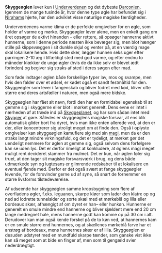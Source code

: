 {{title:Skyggeøgle}}
{{author:Laura Holmegaard}}
{{timestamp:2009-09-19T08:43:17Z}}
{{copyright:Skyggeøgle}}
'''Skyggeøglen''' lever kun i [[Underverdenen]] og det dybeste [[Darconien]]. Igennem de mange tusinde år, hvor denne type øgle har befundet sig i [[Niraham|Nirahams]] hjerte, har den udviklet visse naturlige magiske færdigheder.

Underverdenens varme klima er de perfekte omgivelser for en øgle, som holder af varme og mørke. Skyggeøgler lever alene, men en enkelt gang om året opsøger de aktivt hinanden – eller rettere, så opsøger hannerne aktivt hunnerne, som i denne periode næsten ikke bevæger sig, men blot hænger stille på klippevæggen i sit dunkle skjul og venter på, at en værdig mage skal lokalisere hende. Hvis dette sker, lægger hunnen seks uger efter parringen 2-10 æg i tilfældigt sted med god varme, og efter endnu to måneder klækker de unge øgler (hvis de da ikke selv er blevet ædt forinden) og begiver sig straks af sted i deres søgen efter mad.

Som føde indtager øglen både forskellige typer lav, mos og svampe, men hvis den falder over et ødsel, er kødet også et sandt festmåltid for den. Skyggeøgler som lever i fangenskab og bliver fodret med kød, bliver ofte større end deres artsfæller i naturen, men også mere bidske.

Skyggeøglen har fået sit navn, fordi den har en formidabel egenskab til at gemme sig i skyggerne eller blot i mørket generelt. Dens evne er intet i nærheden af at træde ind på [[Skyggeplanet]], og har som sådan intet med [[Skygge|Skygger]] at gøre. Således er skyggeøglens magiske forsvar, at ens blik automatisk glider bort fra dyret, hvis man ikke enten allerede ved, at den er der, eller koncentrerer sig utroligt meget om at finde den.
Også i oplyste omgivelser kan skyggeøglen kamuflere sig med sin [[magi]], men da er den straks langt mindre virkningsfuld, og det er tydeligt, at mørket gør det uendeligt nemmere for øglen at gemme sig, også selvom dens forfølgere kan se uden lys. Det er derfor rimeligt at konkludere, at øglens magi meget muligt rent decideret stammer fra mulmet.
Det er kun, når øglen føler sig truet, at den tager sit magiske forsvarsværk i brug, og dens både udmærkede syn og lugtesans er glimrende redskaber til at lokalisere en eventuel fjende med. Derfor er det også svært at fange skyggeøgler levende, for de forsvinder gerne ud af syne, så snart de fornemmer en større livsforms tilstedeværelse.

Af udseende har skyggeøglen samme kropsbygning som flere af overfladens øgler, f.eks. leguanen, skarpe kløer som lader den klatre op og ned ad lodrette tunnelsider og sorte skæl med et mørkeblå og lilla eller bordeaux skær, afhængigt af om dyret er han– eller hunkøn. Hunnerne er generelt en smule mindre end hannerne og bliver sjældent mere end 20 cm lange medregnet hale, mens hannerne godt kan komme op på 30 cm i alt. Derudover kan man også kende forskel på de to køn ved, at hannernes kam er en smule større end hunnernes, og at skællenes mørkeblå farve har et anstrøg af bordeaux, mens hunnernes skær er af lilla.
Skyggeøglen er desuden udstyret med en mundfuld skarpe tænder, som ganske vist ikke kan så meget som at bide en finger af, men som til gengæld svier nederdrægtigt.